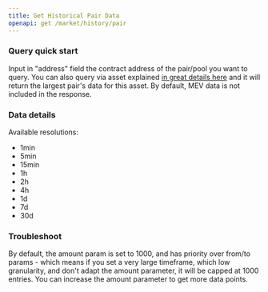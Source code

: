 ```yaml
---
title: Get Historical Pair Data
openapi: get /market/history/pair
---
```


### Query quick start

Input in "address" field the contract address of the pair/pool you want to query. You can also query via asset explained [in great details here](/api-reference/docs/market-asset-query) and it will return the largest pair's data for this asset.
By default, MEV data is not included in the response.

### Data details

Available resolutions:

- 1min
- 5min
- 15min
- 1h
- 2h
- 4h
- 1d
- 7d
- 30d

### Troubleshoot

By default, the amount param is set to 1000, and has priority over from/to params - which means if you set a very large timeframe, which low granularity, and don't adapt the amount parameter, it will be capped at 1000 entries. You can increase the amount parameter to get more data points.
